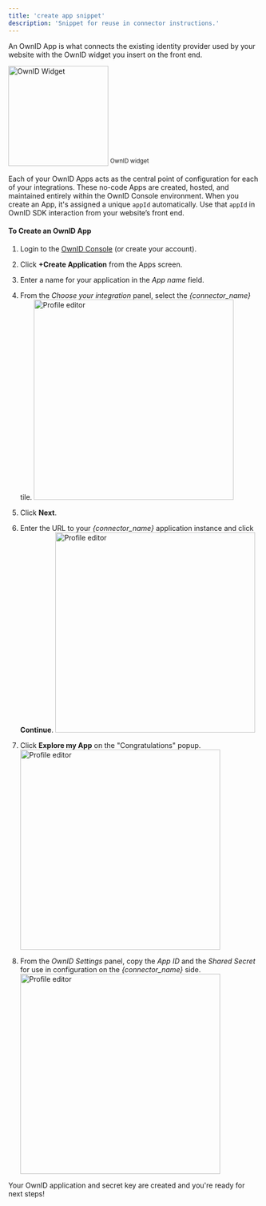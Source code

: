 ```yaml
---
title: 'create app snippet'
description: 'Snippet for reuse in connector instructions.'
---
```

An OwnID App is what connects the existing identity provider used by your website with the OwnID widget you insert on the front end. 

 <img
    src="/images/oi-widg-s.png"
    width="200"
    alt="OwnID Widget"
/>
<sup> OwnID widget </sup>

Each of your OwnID Apps acts as the central point of configuration for each of your integrations. These no-code Apps are created, hosted, and maintained entirely within the OwnID Console environment.
When you create an App, it's assigned a unique `appId` automatically. Use that `appId` in OwnID SDK interaction from your website’s front end.

#### To Create an OwnID App 

1. Login to the [OwnID Console](https://console.ownid.com) (or create your account). 
1. Click **+Create Application** from the Apps screen.
1. Enter a name for your application in the _App name_ field. 
1. From the _Choose your integration_ panel, select the _{connector_name}_ tile. <img
    src="/images/oi-integ-tiles.png"
    width="400"
    alt="Profile editor"
/> 
1. Click **Next**.
1. Enter the URL to your _{connector_name}_ application instance and click **Continue**.  <img
    src="/images/oi-app-url.png"
    width="400"
    alt="Profile editor"
/>

1. Click **Explore my App** on the "Congratulations" popup. <img
    src="/images/oi_app_ready.png"
    width="400"
    alt="Profile editor"
/>
1. From the _OwnID Settings_ panel, copy the _App ID_ and the _Shared Secret_ for use in configuration on the _{connector_name}_ side. <img
    src="/images/oi_app_settings.png"
    width="400"
    alt="Profile editor"
/>

<Check>Your OwnID application and secret key are created and you're ready for next steps!</Check>



